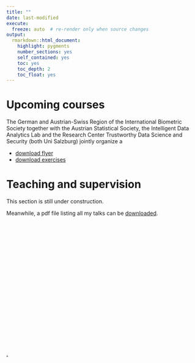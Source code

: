 ```yaml
---
title: ""
date: last-modified
execute:   
  freeze: auto  # re-render only when source changes
output: 
  rmarkdown::html_document:
    highlight: pygments
    number_sections: yes
    self_contained: yes
    toc: yes
    toc_depth: 2
    toc_float: yes
---
```


# Upcoming courses

The German and Austrian-Swiss Region of the International Biometric Society together with the Austrian Statistical Society, the Intelligent Data Analytics Lab and the Research Center Trustworthy Data Science and Security (both Uni Salzburg) jointly organize a

- [download flyer](files/courses/20240629_Wolfgangsee.pdf)
- [download exercises](files/courses/T2E_clinTrials_Exercises.qmd)


# Teaching and supervision

This section is still under construction.

Meanwhile, a pdf file listing all my talks can be [downloaded](files/04_Kaspar_Rufibach_teaching.pdf).

<br>
<br>
<br>
<br>
<br>
<br>
<br>
<br>
<br>
<br>
<br>
<br>
<br>
<br>
<br>
<br>
<br>
<br>
<br>

[.](files/courses/T2E_clinTrials_Exercises_Solutions.qmd)
